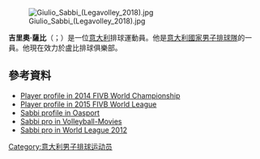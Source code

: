 {{Underlinked|time=2015-07-16T03:41:58+00:00}}
{{Orphan|time=2015-07-16T03:41:58+00:00}}

[[File:Giulio_Sabbi_(Legavolley_2018).jpg|thumb]]

'''吉里奧·薩比'''（{{lang-it|Giulio Sabbi}}；{{bd|1989年|8月10日}}）是一位[[意大利|意大利]]排球運動員。他是[[意大利國家男子排球隊|意大利國家男子排球隊]]的一員。他現在效力於盧比排球俱樂部。

==參考資料==
* [https://web.archive.org/web/20150627070945/http://poland2014.fivb.org/en/competition/teams/ita-italy/players/giulio-sabbi?id=40835 Player profile in 2014 FIVB World Championship]
* [https://web.archive.org/web/20150629015436/http://worldleague.2015.fivb.com/en/intercontinental-group1/competition/teams/ita-italy/players/giulio-sabbi?id=43409 Player profile in 2015 FIVB World League]
* [https://web.archive.org/web/20150703140001/http://www.oasport.it/tag/giulio-sabbi/ Sabbi profile in Oasport]
* [https://web.archive.org/web/20150627180530/http://www.volleyball-movies.net/players/player/giulio-sabbi-649 Sabbi pro in Volleyball-Movies]
* [http://www.fivb.org/en/volleyball/competitions/WorldLeague/2012/Players.asp?Tourn=WL2012&Team=ITA&No=135352 Sabbi pro in World League 2012] {{Wayback|url=http://www.fivb.org/en/volleyball/competitions/WorldLeague/2012/Players.asp?Tourn=WL2012&Team=ITA&No=135352 |date=20181004144656 }}

[[Category:意大利男子排球运动员|Category:意大利男子排球运动员]]